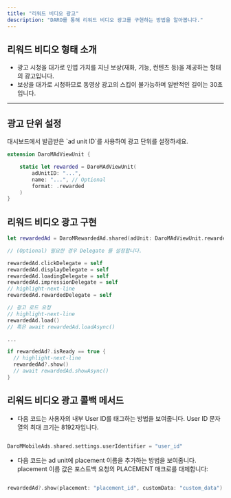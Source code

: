 ```yaml
---
title: "리워드 비디오 광고"
description: "DARO를 통해 리워드 비디오 광고를 구현하는 방법을 알아봅니다."
---
```


## 리워드 비디오 형태 소개

- 광고 시청을 대가로 인앱 가치를 지닌 보상(재화, 기능, 컨텐츠 등)을 제공하는 형태의 광고입니다.
- 보상을 대가로 시청하므로 동영상 광고의 스킵이 불가능하며 일반적인 길이는 30초입니다.

---

## 광고 단위 설정

<Note>
대시보드에서 발급받은 `ad unit ID`를 사용하여 광고 단위를 설정하세요.
</Note>

```swift showLineNumbers
extension DaroMAdViewUnit {

    static let rewarded = DaroMAdViewUnit(
        adUnitID: "...",
        name: "...", // Optional
        format: .rewarded
    )
}
```

## 리워드 비디오 광고 구현

```swift showLineNumbers
let rewardedAd = DaroMRewardedAd.shared(adUnit: DaroMAdViewUnit.rewarded)

// (Optional) 필요한 경우 Delegate 를 설정합니다.

rewardedAd.clickDelegate = self
rewardedAd.displayDelegate = self
rewardedAd.loadingDelegate = self
rewardedAd.impressionDelegate = self
// highlight-next-line
rewardedAd.rewardedDelegate = self

// 광고 로드 요청
// highlight-next-line
rewardedAd.load()
// 혹은 await rewardedAd.loadAsync()

...

if rewardedAd?.isReady == true {
  // highlight-next-line
  rewardedAd?.show()
  // await rewardedAd.showAsync()
}

```


## 리워드 비디오 광고 콜백 메서드

- 다음 코드는 사용자의 내부 User ID를 태그하는 방법을 보여줍니다. User ID 문자열의 최대 크기는 8192자입니다.

```swift showLineNumbers

DaroMMobileAds.shared.settings.userIdentifier = "user_id"

```


- 다음 코드는 ad unit에 placement 이름을 추가하는 방법을 보여줍니다. placement 이름 값은 포스트백 요청의 PLACEMENT 매크로를 대체합니다:

```swift showLineNumbers

rewardedAd?.show(placement: "placement_id", customData: "custom_data")

```